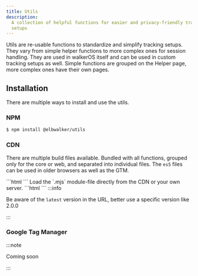 ```yaml
---
title: Utils
description:
  A collection of helpful functions for easier and privacy-friendly tracking
  setups
---
```



<PackageLink github="packages/utils" npm="@elbwalker/utils" />

Utils are re-usable functions to standardize and simplify tracking setups. They
vary from simple&nbsp;<Link to="/docs/utils/helper">helper</Link> functions to
more complex ones for&nbsp;<Link to="/docs/utils/session">session
handling</Link>. They are used in walkerOS itself and can be used in custom
tracking setups as well. Simple functions are grouped on
the&nbsp;<Link to="/docs/utils/helper">Helper</Link> page, more complex ones
have their own pages.

## Installation

There are multiple ways to install and use the utils.

### NPM

```bash
$ npm install @elbwalker/utils
```

### CDN

There are multiple build files available. Bundled with all functions, grouped
only for the core or web, and separated into individual files. The `es5` files
can be used in older browsers as well as the GTM.

<Tabs>
  <TabItem value="script" label="Scripts" default>
    ```html
    <script src="https://cdn.jsdelivr.net/npm/@elbwalker/utils@latest/dist/index.js"></script>
    ```
  </TabItem>
  <TabItem value="module" label="Module">
    Load the `.mjs` module-file directly from the CDN or your own server.
    ```html
    <script type="module">
      const Utils = ( await import(
      'https://cdn.jsdelivr.net/npm/@elbwalker/utils@latest/dist/index.mjs' ) );
      console.log('id', Utils.getId())
    </script>
    ```
  </TabItem>
</Tabs>
:::info

Be aware of the `latest` version in the URL, better use a specific version like
2.0.0

:::

### Google Tag Manager

:::note

Coming soon

:::
